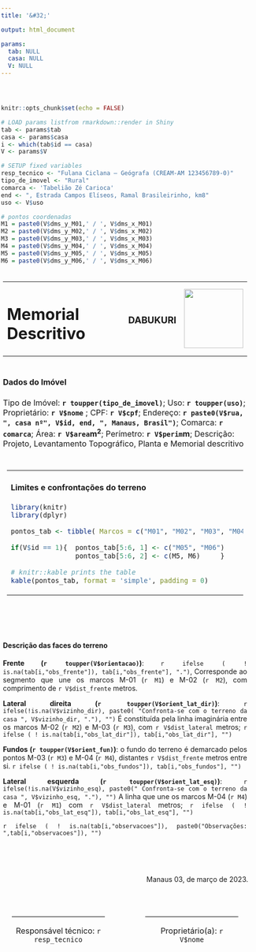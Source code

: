```yaml
---
title: '&#32;'

output: html_document

params:
  tab: NULL
  casa: NULL
  V: NULL
---
```

<header>
<style>
<!-- body{ align: center; text-size:14px; size: A4; margin: 0px; padding:2px; width: 210mm;  height: 297mm; <!--border: 1px solid blue; - ->} -->
@media print {
  @page {
    size: A4;
  }
}

.container {
 align-items: center;
 justify-content: center 
 display: flex;
 column-gap: 5px;
 <!--width: 209mm;--><!-- height: 297mm; --><!-- border: 0.2px solid blue; -->
 margin: 2px;
 padding: 2px;
}
</style>
</header>

```r
knitr::opts_chunk$set(echo = FALSE)

# LOAD params listfrom rmarkdown::render in Shiny 
tab <- params$tab
casa <- params$casa
i <- which(tab$id == casa)
V <- params$V

# SETUP fixed variables
resp_tecnico <- "Fulana Ciclana – Geógrafa (CREAM-AM 123456789-0)"
tipo_de_imovel <- "Rural"
comarca <- 'Tabelião Zé Carioca'
end <- ", Estrada Campos Elíseos, Ramal Brasileirinho, km8"
uso <- V$uso

# pontos coordenadas
M1 = paste0(V$dms_y_M01,' / ', V$dms_x_M01) 
M2 = paste0(V$dms_y_M02,' / ', V$dms_x_M02)
M3 = paste0(V$dms_y_M03,' / ', V$dms_x_M03)
M4 = paste0(V$dms_y_M04,' / ', V$dms_x_M04)
M5 = paste0(V$dms_y_M05,' / ', V$dms_x_M05)
M6 = paste0(V$dms_y_M06,' / ', V$dms_x_M06)
```

<body>
<div class="container" width = '209mm' height = '295mm' style = "border:1 px solid black ">

<!-- HEADER -->
<div class="container" width = "190mm">
<table>   <!-- style = "border:0px"> --> 
<tr>
<td width = 70%> <h1>  Memorial Descritivo  </h1> </td>
<td width = auto > <h3 > DABUKURI </h3> </td>
<td> <img width = 120px src = "figures/DABUKURI.png"> </td>
</tr>
</table> 
</div>

<!-- Dados do Imóvel -->
<div class="container" width = '190mm'  style = "margin:0px; border:0px solid black; 
padding-left, padding-right:5px; text-align: justified; font-size: 16px;">
    
<h4 style="text-align: left;">  Dados do Imóvel  </h4>
Tipo de Imóvel: __`r toupper(tipo_de_imovel)`__; Uso: __`r toupper(uso)`__;
Proprietário:  __`r V$nome`__ ;  CPF: __`r V$cpf`__;
Endereço: __`r paste0(V$rua, ", casa nº", V$id, end, ", Manaus, Brasil")`__;
Comarca: __`r comarca`__;
Área: __`r V$area`m^2^__; Perímetro: __`r V$perim`m__;
Descrição: Projeto, Levantamento Topográfico, Planta e Memorial descritivo
</div>

<!-- Limites e confrontações do terreno -->
<div class="container" width = '190mm' style=" margin:0px; padding:10px; border-bottom:0px solid black; text-align: center; font-size: 14px;">
<table> <tr> <td width = 40% >
<h4 style="text-align: left;"> Limites e confrontações do terreno </h4>

```r
library(knitr)
library(dplyr)

pontos_tab <- tibble( Marcos = c("M01", "M02", "M03", "M04"), Coordenadas = c(M1, M2, M3, M4))

if(V$id == 1){  pontos_tab[5:6, 1] <- c("M05", "M06")
                pontos_tab[5:6, 2] <- c(M5, M6)     }

# knitr::kable prints the table
kable(pontos_tab, format = 'simple', padding = 0)
```

<!-- blanck column -->
<td width = 5%> </td>

<!-- map -->
<td width = 45% >
```r

if ("comunidade" %in% names(tab)) { figure_path <- paste0('figures/', V$comunidade[1], '/', V$comunidade[1], '_P&B_casa_', V$id, '.png') } else { figure_path <- paste0('figures/casa__', V$id, '.png')}

knitr::include_graphics(figure_path)
```
</td>
</tr>
</table>
</div>

<br>

<!-- Descrição das faces do terreno -->
<div class = "container" width = "190mm" style = " font-size:14px; text-align:justify; border: 0px">

<h4 style="text-align: left;"> Descrição das faces do terreno </h4>

__Frente (`r toupper(V$orientacao)`)__:  `r ifelse ( ! is.na(tab[i,"obs_frente"]), tab[i,"obs_frente"], ".")`, Corresponde ao segmento que une os marcos M-01 (`r M1`) e M-02 (`r M2`), com comprimento de `r V$dist_frente` metros.

__Lateral direita (`r toupper(V$orient_lat_dir)`)__: `r ifelse(!is.na(V$vizinho_dir), paste0( "Confronta-se com o terreno da casa ", V$vizinho_dir, "."), "")` É constituída pela linha imaginária entre os marcos M-02 (`r M2`) e M-03 (`r M3`), com `r V$dist_lateral` metros; `r ifelse ( ! is.na(tab[i,"obs_lat_dir"]), tab[i,"obs_lat_dir"], "")` 

__Fundos (`r toupper(V$orient_fun)`)__: o fundo do terreno é demarcado pelos pontos M-03 (`r M3`) e M-04 (`r M4`), distantes `r V$dist_frente` metros entre si. `r ifelse ( ! is.na(tab[i,"obs_fundos"]), tab[i,"obs_fundos"], "")` 

__Lateral esquerda (`r toupper(V$orient_lat_esq)`)__:  `r ifelse(!is.na(V$vizinho_esq), paste0(" Confronta-se com o terreno da casa ", V$vizinho_esq, "."), "")` A linha que une os marcos M-04 (`r M4`) e M-01 (`r M1`) com `r V$dist_lateral` metros; `r ifelse ( ! is.na(tab[i,"obs_lat_esq"]), tab[i,"obs_lat_esq"], "")`

<!-- observations? -->
`r ifelse ( ! is.na(tab[i,"observacoes"]), paste0("Observações: ",tab[i,"observacoes"]), "")`

</div>

<br>
<br>

<!-- TAIL -->
<div font-size = '14px' width = '100%' border = '1px solid yellow'>
<p style="text-align: right;  font-size = 12px;"> Manaus 03, de março de 2023. </p>
<!--div class = "container" style = "border:0px; display:flex" -->

<br>

<table style="font-size:16px; border-collapse: separate; border-spacing: 20px; ">
<tr>
<td width= 40% style = "border-top:1px solid black;"> <p style= "text-align:center;"> Responsável técnico: `r resp_tecnico` </p></td>
<td width = 9% style = "border-top: 0px"> </td>
<td width=40% style = "border-top:1px solid black;"> <p style="font-size:16px; text-align:center;"> Proprietário(a): `r V$nome`</p></td>
</tr>
</table>
</div>


</div>
</body>







<!-- # https://stackoverflow.com/questions/3341485/how-to-make-a-html-page-in-a4-paper-size-pages -->


<!-- I saw this solution after searching at google, search for "A4 CSS page template" (codepen.io). It shows an A4 (A3,A5, also portrait) sized area in the browser, using the <page> tag. Inside this tag the content is shown, but absolute position is still with respect to browser area. -->

<!-- body { -->
<!--   background: rgb(204,204,204);  -->
<!-- } -->
<!-- page { -->
<!--   background: white; -->
<!--   display: block; -->
<!--   margin: 0 auto; -->
<!--   margin-bottom: 0.5cm; -->
<!--   box-shadow: 0 0 0.5cm rgba(0,0,0,0.5); -->
<!-- } -->
<!-- page[size="A4"] {   -->
<!--   width: 21cm; -->
<!--   height: 29.7cm;  -->
<!-- } -->
<!-- page[size="A4"][layout="portrait"] { -->
<!--   width: 29.7cm; -->
<!--   height: 21cm;   -->
<!-- } -->
<!-- @media print { -->
<!--   body, page { -->
<!--     margin: 0; -->
<!--     box-shadow: 0; -->
<!--   } -->
<!-- } -->
<!-- <page size="A4">A4</page> -->
<!-- <page size="A4" layout="portrait">A4 portrait</page> -->